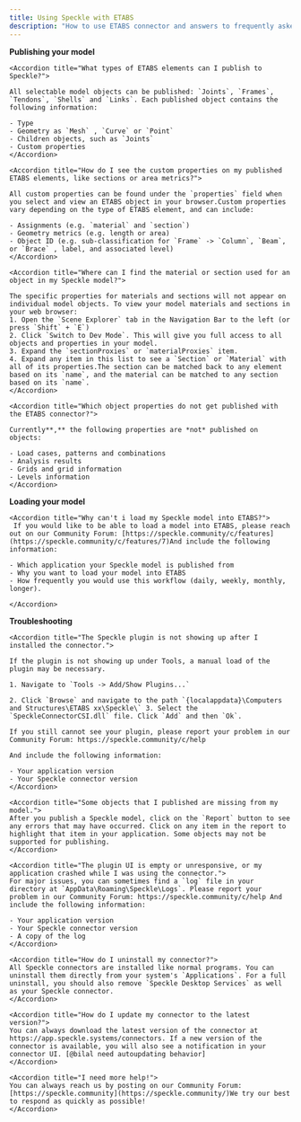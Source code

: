 ```yaml
---
title: Using Speckle with ETABS
description: "How to use ETABS connector and answers to frequently asked questions"
---
```


**Publishing your model**

<AccordionGroup>

    <Accordion title="What types of ETABS elements can I publish to Speckle?">
    
    All selectable model objects can be published: `Joints`, `Frames`, `Tendons`, `Shells` and `Links`. Each published object contains the following information:
    
    - Type
    - Geometry as `Mesh` , `Curve` or `Point`
    - Children objects, such as `Joints`
    - Custom properties
    </Accordion>

    <Accordion title="How do I see the custom properties on my published ETABS elements, like sections or area metrics?">
    
    All custom properties can be found under the `properties` field when you select and view an ETABS object in your browser.Custom properties vary depending on the type of ETABS element, and can include:
    
    - Assignments (e.g. `material` and `section`)
    - Geometry metrics (e.g. length or area)
    - Object ID (e.g. sub-classification for `Frame` -> `Column`, `Beam`, or `Brace` , label, and associated level)
    </Accordion>

    <Accordion title="Where can I find the material or section used for an object in my Speckle model?">
    
    The specific properties for materials and sections will not appear on individual model objects. To view your model materials and sections in your web browser:
    1. Open the `Scene Explorer` tab in the Navigation Bar to the left (or press `Shift` + `E`)
    2. Click `Switch to Dev Mode`. This will give you full access to all objects and properties in your model.
    3. Expand the `sectionProxies` or `materialProxies` item.
    4. Expand any item in this list to see a `Section` or `Material` with all of its properties.The section can be matched back to any element based on its `name`, and the material can be matched to any section based on its `name`.
    </Accordion>

    <Accordion title="Which object properties do not get published with the ETABS connector?">
    
    Currently**,** the following properties are *not* published on objects:
    
    - Load cases, patterns and combinations
    - Analysis results
    - Grids and grid information
    - Levels information
    </Accordion>

</AccordionGroup>

**Loading your model**

<AccordionGroup>

    <Accordion title="Why can't i load my Speckle model into ETABS?">
     If you would like to be able to load a model into ETABS, please reach out on our Community Forum: [https://speckle.community/c/features](https://speckle.community/c/features/7)And include the following information:
    
    - Which application your Speckle model is published from
    - Why you want to load your model into ETABS
    - How frequently you would use this workflow (daily, weekly, monthly, longer).   
    
    </Accordion>

</AccordionGroup>

**Troubleshooting**

<AccordionGroup>

    <Accordion title="The Speckle plugin is not showing up after I installed the connector.">
    
    If the plugin is not showing up under Tools, a manual load of the plugin may be necessary.
    
    1. Navigate to `Tools -> Add/Show Plugins...`
    
    2. Click `Browse` and navigate to the path `{localappdata}\Computers and Structures\ETABS xx\Speckle\` 3. Select the `SpeckleConnectorCSI.dll` file. Click `Add` and then `Ok`.
    
    If you still cannot see your plugin, please report your problem in our Community Forum: https://speckle.community/c/help
    
    And include the following information:
    
    - Your application version
    - Your Speckle connector version
    </Accordion>

    <Accordion title="Some objects that I published are missing from my model.">
    After you publish a Speckle model, click on the `Report` button to see any errors that may have occurred. Click on any item in the report to highlight that item in your application. Some objects may not be supported for publishing.    
    </Accordion>

    <Accordion title="The plugin UI is empty or unresponsive, or my application crashed while I was using the connector.">
    For major issues, you can sometimes find a `log` file in your directory at `AppData\Roaming\Speckle\Logs`. Please report your problem in our Community Forum: https://speckle.community/c/help And include the following information:
    
    - Your application version
    - Your Speckle connector version
    - A copy of the log
    </Accordion>

    <Accordion title="How do I uninstall my connector?">
    All Speckle connectors are installed like normal programs. You can uninstall them directly from your system's `Applications`. For a full uninstall, you should also remove `Speckle Desktop Services` as well as your Speckle connector.
    </Accordion>

    <Accordion title="How do I update my connector to the latest version?">
    You can always download the latest version of the connector at https://app.speckle.systems/connectors. If a new version of the connector is available, you will also see a notification in your connector UI. [@bilal need autoupdating behavior]
    </Accordion>

    <Accordion title="I need more help!">
    You can always reach us by posting on our Community Forum: [https://speckle.community](https://speckle.community/)We try our best to respond as quickly as possible!
    </Accordion>

</AccordionGroup>